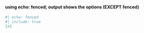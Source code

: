 
#### using echo: fenced; output shows the options (EXCEPT fenced)
```r
#| echo: fenced
#| include: true
1+1
```
